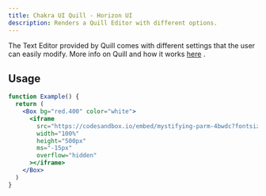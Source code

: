 ```yaml
---
title: Chakra UI Quill - Horizon UI
description: Renders a Quill Editor with different options.
---
```


The Text Editor provided by Quill comes with different settings that the user
can easily modify. More info on Quill and how it works
[here](https://www.npmjs.com/package/react-quill) .

## Usage

```jsx
function Example() {
  return (
    <Box bg="red.400" color="white">
      <iframe
        src="https://codesandbox.io/embed/mystifying-parm-4bwdc?fontsize=14&hidenavigation=1&theme=dark&hidedevtools=1&editorsize=0&initialpath=quill-editor&module=%2Fsrc%2Fcomponents%2Fquill.js"
        width="100%"
        height="500px"
        ms="-15px"
        overflow="hidden"
      ></iframe>
    </Box>
  )
}
```
